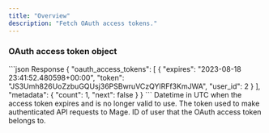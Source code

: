 ```yaml
---
title: "Overview"
description: "Fetch OAuth access tokens."
---
```


### OAuth access token object

<ResponseExample>
```json Response
{
  "oauth_access_tokens": [
    {
      "expires": "2023-08-18 23:41:52.480598+00:00",
      "token": "JS3Umh826UoZzbuGQUsj36PSBwruVCzQYlRFf3KmJWA",
      "user_id": 2
    }
  ],
  "metadata": {
    "count": 1,
    "next": false
  }
}
```
</ResponseExample>

<ResponseField name="expires" type="string" required>
  Datetime in UTC when the access token expires and is no longer valid to use.
</ResponseField>

<ResponseField name="token" type="string" required>
  The token used to make authenticated API requests to Mage.
</ResponseField>

<ResponseField name="user_id" type="integer" required>
  ID of user that the OAuth access token belongs to.
</ResponseField>
